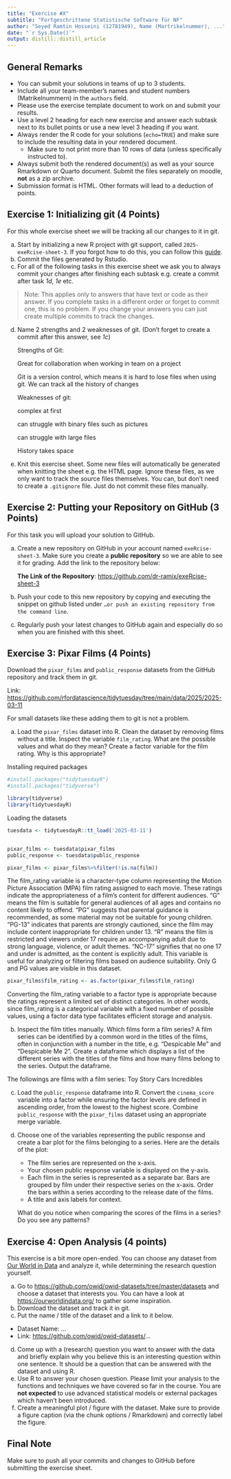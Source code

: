 ```yaml
---
title: "Exercise #X"
subtitle: "Fortgeschrittene Statistische Software für NF"
author: "Seyed Ramtin Hosseini (12781949), Name (Martrikelnummer), ..."
date: "`r Sys.Date()`"
output: distill::distill_article
---
```


## General Remarks

-   You can submit your solutions in teams of up to 3 students.
-   Include all your team-member's names and student numbers (Matrikelnummern) in the `authors` field.
-   Please use the exercise template document to work on and submit your results.
-   Use a level 2 heading for each new exercise and answer each subtask next to its bullet points or use a new level 3 heading if you want.
-   Always render the R code for your solutions (`echo=TRUE`) and make sure to include the resulting data in your rendered document.
    -   Make sure to not print more than 10 rows of data (unless specifically instructed to).
-   Always submit both the rendered document(s) as well as your source Rmarkdown or Quarto document. Submit the files separately on moodle, **not** as a zip archive.
-   Submission format is HTML. Other formats will lead to a deduction of points.

## Exercise 1: Initializing git (4 Points)

For this whole exercise sheet we will be tracking all our changes to it in git.

a)  Start by initializing a new R project with git support, called `2025-exeRcise-sheet-3`. If you forgot how to do this, you can follow this [guide](https://malikaihle.github.io/Introduction-RStudio-Git-GitHub/rstudio_project.html).
b)  Commit the files generated by Rstudio.
c)  For all of the following tasks in this exercise sheet we ask you to always commit your changes after finishing each subtask e.g. create a commit after task *1d*, *1e* etc.

> Note: This applies only to answers that have text or code as their answer. If you complete tasks in a different order or forget to commit one, this is no problem. If you change your answers you can just create multiple commits to track the changes.

d)  Name 2 strengths and 2 weaknesses of git. (Don't forget to create a commit after this answer, see *1c*)

    Strengths of Git:

    Great for collaboration when working in team on a project

    Git is a version control, which means it is hard to lose files when using git. We can track all the history of changes

    Weaknesses of git:

    complex at first

    can struggle with binary files such as pictures

    can struggle with large files

    History takes space

e)  Knit this exercise sheet. Some new files will automatically be generated when knitting the sheet e.g. the HTML page. Ignore these files, as we only want to track the source files themselves. You can, but don't need to create a `.gitignore` file. Just do not commit these files manually.

## Exercise 2: Putting your Repository on GitHub (3 Points)

For this task you will upload your solution to GitHub.

a)  Create a new repository on GitHub in your account named `exeRcise-sheet-3`. Make sure you create a **public repository** so we are able to see it for grading. Add the link to the repository below:

    **The Link of the Repository**: <https://github.com/dr-ramix/exeRcise-sheet-3>

b)  Push your code to this new repository by copying and executing the snippet on github listed under `…or push an existing repository from the command line`.

c)  Regularly push your latest changes to GitHub again and especially do so when you are finished with this sheet.

## Exercise 3: Pixar Films (4 Points)

Download the `pixar_films` and `public_response` datasets from the GitHub repository and track them in git.

Link: <https://github.com/rfordatascience/tidytuesday/tree/main/data/2025/2025-03-11>

For small datasets like these adding them to git is not a problem.


a)  Load the `pixar_films` dataset into R. Clean the dataset by removing films without a title. Inspect the variable `film_rating`. What are the possible values and what do they mean? Create a factor variable for the film rating. Why is this appropriate?

Installing required packages
```r
#install.packages("tidytuesdayR")
#install.packages("tidyverse")
```

```r
library(tidyverse)
library(tidytuesdayR)
```

Loading the datasets
```r
tuesdata <- tidytuesdayR::tt_load('2025-03-11')


pixar_films <- tuesdata$pixar_films
public_response <- tuesdata$public_response
```

```r
pixar_films <- pixar_films%>%filter(!is.na(film))
```

The film_rating variable is a character-type column representing the Motion Picture Association (MPA) film rating assigned to each movie. These ratings indicate the appropriateness of a film’s content for different audiences. "G" means the film is suitable for general audiences of all ages and contains no content likely to offend. "PG" suggests that parental guidance is recommended, as some material may not be suitable for young children. "PG-13" indicates that parents are strongly cautioned, since the film may include content inappropriate for children under 13. "R" means the film is restricted and viewers under 17 require an accompanying adult due to strong language, violence, or adult themes. "NC-17" signifies that no one 17 and under is admitted, as the content is explicitly adult. This variable is useful for analyzing or filtering films based on audience suitability. Only G and PG values are visible in this dataset.


```r
pixar_films$film_rating <- as.factor(pixar_films$film_rating)
```

Converting the film_rating variable to a factor type is appropriate because the ratings represent a limited set of distinct categories. In other words, since film_rating is a categorical variable with a fixed number of possible values, using a factor data type facilitates efficient storage and analysis.
<!-- -->

b)  Inspect the film titles manually. Which films form a film series? A film series can be identified by a common word in the titles of the films, often in conjunction with a number in the title, e.g. "Despicable Me" and "Despicable Me 2". Create a dataframe which displays a list of the different series with the titles of the films and how many films belong to the series. Output the dataframe.

The followings are films with a film series: 
Toy Story
Cars
Incredibles 


c)  Load the `public_response` dataframe into R. Convert the `cinema_score` variable into a factor while ensuring the factor levels are defined in ascending order, from the lowest to the highest score. Combine `public_response` with the `pixar_films` dataset using an appropriate merge variable.

d)  Choose one of the variables representing the public response and create a bar plot for the films belonging to a series. Here are the details of the plot:

    -   The film series are represented on the x-axis.
    -   Your chosen public response variable is displayed on the y-axis.
    -   Each film in the series is represented as a separate bar. Bars are grouped by film under their respective series on the x-axis. Order the bars within a series according to the release date of the films.
    -   A title and axis labels for context.

    What do you notice when comparing the scores of the films in a series? Do you see any patterns?

## Exercise 4: Open Analysis (4 points)

This exercise is a bit more open-ended. You can choose any dataset from [Our World in Data](https://ourworldindata.org/) and analyze it, while determining the research question yourself.

a)  Go to <https://github.com/owid/owid-datasets/tree/master/datasets> and choose a dataset that interests you. You can have a look at <https://ourworldindata.org/> to gather some inspiration.
b)  Download the dataset and track it in git.
c)  Put the name / title of the dataset and a link to it below.

-   Dataset Name: ...
-   Link: <https://github.com/owid/owid-datasets/>...

d)  Come up with a (research) question you want to answer with the data and briefly explain why you believe this is an interesting question within one sentence. It should be a question that can be answered with the dataset and using R.
e)  Use R to answer your chosen question. Please limit your analysis to the functions and techniques we have covered so far in the course. You are **not expected** to use advanced statistical models or external packages which haven't been introduced.
f)  Create a meaningful plot / figure with the dataset. Make sure to provide a figure caption (via the chunk options / Rmarkdown) and correctly label the figure.

## Final Note

Make sure to push all your commits and changes to GitHub before submitting the exercise sheet.
